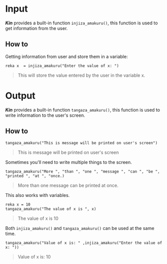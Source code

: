 # Input

_**Kin**_ provides a built-in function `injiza_amakuru()`, this function is used to get information from the user.

## How to

Getting information from user and store them in a variable:

```Kin
reka x  = injiza_amakuru("Enter the value of x: ")
```

> This will store the value entered by the user in the variable x.

# Output

_**Kin**_ provides a built-in function `tangaza_amakuru()`, this function is used to write information to the user's screen.

## How to

```Kin
tangaza_amakuru("This is message will be printed on user's screen")
```

> This is message will be printed on user's screen

Sometimes you'll need to write multiple things to the screen.

```Kin
tangaza_amakuru("More ", "than ", "one ", "message ", "can ", "be ", "printed ", "at ", "once.)
```

> More than one message can be printed at once.

This also works with variables.

```Kin
reka x = 10
tangaza_amakuru("The value of x is ", x)
```

> The value of x is 10

Both `injiza_amakuru()` and `tangaza_amakuru()` can be used at the same time.

```Kin
tangaza_amakuru("Value of x is: " ,injiza_amakuru("Enter the value of x: "))
```

> Value of x is: 10
